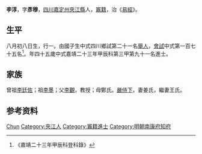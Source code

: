 {{Otheruses|other=名为李淳的其他人物|李淳}}
{{明清人物信息框
| 姓名 = 李淳
| 原名 =
| 圖片名稱= 
| 圖片大小 =
| 圖片說明 = 
| 最高職務 =
| 國家 = 大明 
| 爵位 =
| 籍貫 = [[四川|四川]][[嘉定州_(明朝)|嘉定州]][[夾江縣|夾江縣]]
| 族裔 = 
| 字號 = 
| 諡號 =
| 出生日期 = 八月初八日
| 出生地點 = 
| 逝世日期 = 卒年不詳 
| 逝世地點 =
| 墓葬 =
| 配偶 = 姜氏王氏
| 親屬 = 曾祖[[李廷佐|李廷佐]]，祖[[李墨|李墨]]，父[[李觀|李觀]]，母鄭氏
| 出身 =
* 嘉靖二十三年甲辰科同進士出身
| 經歷 =
| 著作 = 
}}
'''李淳'''{{BD|1500年||？年||}}，字'''彥穆'''，[[四川|四川]][[嘉定州_(明朝)|嘉定州]][[夾江縣|夾江縣]]人，[[竈籍|竈籍]]，治《[[易經|易經]]》。

== 生平 ==
八月初八日生，行一。由國子生中式四川鄉試第二十一名[[舉人|舉人]]，[[會試|會試]]中式第一百七十五名<ref>《嘉靖二十三年甲辰科登科錄》</ref>。年四十五歲中式嘉靖二十三年甲辰科第三甲第九十一名進士。

== 家族 ==
曾祖[[李廷佐|李廷佐]]；祖[[李墨|李墨]]；父[[李觀|李觀]]，教授；母鄭氏。[[嚴侍下|嚴侍下]]，妻姜氏，繼妻王氏。

== 参考资料 ==
{{reflist}}

{{start box}}
{{s-off}}
{{s-before|[[劉廷誥|劉廷誥]]}}
{{s-title|明朝南康府知府|嘉靖年間}}
{{s-after|[[劉存德|劉存德]]}}
{{end box}}

{{嘉靖二十三年甲辰科殿试金榜}}

{{Authority control}}

{{DEFAULTSORT:Li李}}
[[Category:李姓|Chun]]
[[Category:夾江人|Category:夾江人]]
[[Category:竈籍進士|Category:竈籍進士]]
[[Category:明朝南康府知府|Category:明朝南康府知府]]


{{明朝人物小作品}}